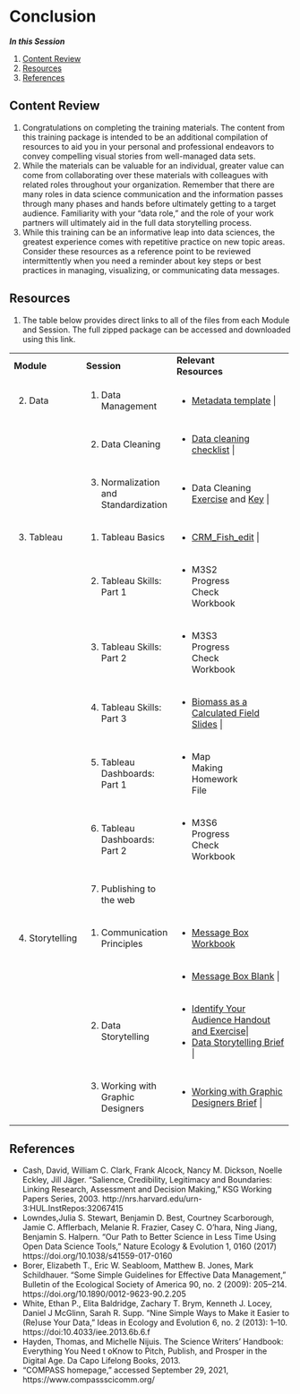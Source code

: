 # Conclusion

***In this Session***

1. [Content Review](#content-review)
2. [Resources](#resources)
3. [References](#references)

## Content Review

1. Congratulations on completing the training materials. The content from this training package is intended to be an additional compilation of resources to aid you in your personal and professional endeavors to convey compelling visual stories from well-managed data sets. 
1. While the materials can be valuable for an individual, greater value can come from collaborating over these materials with colleagues with related roles throughout your organization. Remember that there are many roles in data science communication and the information passes through many phases and hands before ultimately getting to a target audience. Familiarity with your “data role,” and the role of your work partners will ultimately aid in the full data storytelling process.
1. While this training can be an informative leap into data sciences, the greatest experience comes with repetitive practice on new topic areas. Consider these resources as a reference point to be reviewed intermittently when you need a reminder about key steps or best practices in managing, visualizing, or communicating data messages.

## Resources

1. The table below provides direct links to all of the files from each Module and Session. The full zipped package can be accessed and downloaded using this link.
      
+----------------+-------------------------------------+----------------------------------------------+
| **Module**     | **Session**                         | **Relevant Resources**                       |
+----------------+-------------------------------------+----------------------------------------------+
|2. Data         |1. Data Management                   |  - [Metadata template](files/metadata_template_blank.xlsx)                                            |
+----------------+-------------------------------------+----------------------------------------------+
|                |2. Data Cleaning                     |  - [Data cleaning checklist](files/data_processing_checklist.docx)                                            |
+----------------+-------------------------------------+----------------------------------------------+
|                |3. Normalization and Standardization | - Data Cleaning [Exercise](files/M2S3_exercise.xlsx) and [Key](files/M2S3_exercise_key.xlsx)             |
+----------------+-------------------------------------+----------------------------------------------+
|3. Tableau      |1. Tableau Basics                    | - [CRM_Fish_edit](files/CRM_Fish_edit.xlsx)                              |
+----------------+-------------------------------------+----------------------------------------------+
|                |2. Tableau Skills: Part 1            | - M3S2 Progress Check Workbook               |
+----------------+-------------------------------------+----------------------------------------------+
|                |3. Tableau Skills: Part 2            | - M3S3 Progress Check Workbook               |
+----------------+-------------------------------------+----------------------------------------------+
|                |4. Tableau Skills: Part 3            | - [Biomass as a Calculated Field Slides](files/M3S4_calculated_field_biomass_example.pdf)       |
+----------------+-------------------------------------+----------------------------------------------+
|                |5. Tableau Dashboards: Part 1        | - Map Making Homework File                   |
+----------------+-------------------------------------+----------------------------------------------+
|                |6. Tableau Dashboards: Part 2        | - M3S6 Progress Check Workbook               |
+----------------+-------------------------------------+----------------------------------------------+
|                |7. Publishing to the web             |                                              |
+----------------+-------------------------------------+----------------------------------------------+
|4. Storytelling |1. Communication Principles          | - [Message Box Workbook](https://www.compassscicomm.org/wp-content/uploads/2020/05/The-Message-Box-Workbook.pdf)                       |
+----------------+-------------------------------------+----------------------------------------------+
|                |                                     | - [Message Box Blank](files/Message-Box-Blank.pdf)                          |
+----------------+-------------------------------------+----------------------------------------------+
|                |2. Data Storytelling                 | - [Identify Your Audience Handout and Exercise](files/M4S2_Data_Storytelling_Audience_Handout_Exercise.pdf)|
|                |                                     | - [Data Storytelling Brief](files/M4S2_Data_Storytelling_Brief.pdf)                    |
+----------------+-------------------------------------+----------------------------------------------+
|                |3. Working with Graphic Designers    | - [Working with Graphic Designers Brief](files/M4S3_Working_With_Graphic_Designers_Brief.pdf)       |
+----------------+-------------------------------------+----------------------------------------------+

## References

   - Cash, David, William C. Clark, Frank Alcock, Nancy M. Dickson, Noelle Eckley, Jill Jäger. “Salience, Credibility, Legitimacy and Boundaries: Linking Research, Assessment and Decision Making,” KSG Working Papers Series, 2003. http://nrs.harvard.edu/urn-3:HUL.InstRepos:32067415 
   - Lowndes,Julia S. Stewart, Benjamin D. Best, Courtney Scarborough, Jamie C. Afflerbach, Melanie R. Frazier, Casey C. O’hara, Ning Jiang, Benjamin S. Halpern. “Our Path to Better Science in Less Time Using Open Data Science Tools,” Nature Ecology & Evolution 1, 0160 (2017) https://doi.org/10.1038/s41559-017-0160
   - Borer, Elizabeth T., Eric W. Seabloom, Matthew B. Jones, Mark Schildhauer. “Some Simple Guidelines for Effective Data Management,” Bulletin of the Ecological Society of America 90, no. 2 (2009): 205–214. https://doi.org/10.1890/0012-9623-90.2.205
   - White, Ethan P., Elita Baldridge, Zachary T. Brym, Kenneth J. Locey, Daniel J McGlinn, Sarah R. Supp. “Nine Simple Ways to Make it Easier to (Re)use Your Data,” Ideas in Ecology and Evolution 6, no. 2 (2013): 1–10. https://doi:10.4033/iee.2013.6b.6.f
   - Hayden, Thomas, and Michelle Nijuis. The Science Writers’ Handbook: Everything You Need t oKnow to Pitch, Publish, and Prosper in the Digital Age. Da Capo Lifelong Books, 2013.
   - “COMPASS homepage,” accessed September 29, 2021, https://www.compassscicomm.org/
